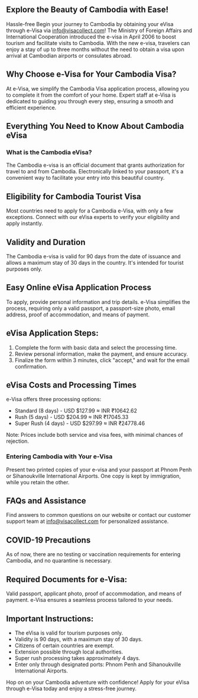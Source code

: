## Explore the Beauty of Cambodia with Ease!

Hassle-free Begin your journey to Cambodia by obtaining your eVisa through e-Visa via info@visacollect.com! The Ministry of Foreign Affairs and International Cooperation introduced the e-visa in April 2006 to boost tourism and facilitate visits to Cambodia. With the new e-visa, travelers can enjoy a stay of up to three months without the need to obtain a visa upon arrival at Cambodian airports or consulates abroad.

## Why Choose e-Visa for Your Cambodia Visa?

At e-Visa, we simplify the Cambodia Visa application process, allowing you to complete it from the comfort of your home. Expert staff at e-Visa is dedicated to guiding you through every step, ensuring a smooth and efficient experience.

## Everything You Need to Know About Cambodia eVisa

### What is the Cambodia eVisa?

The Cambodia e-visa is an official document that grants authorization for travel to and from Cambodia. Electronically linked to your passport, it's a convenient way to facilitate your entry into this beautiful country.

## Eligibility for Cambodia Tourist Visa

Most countries need to apply for a Cambodia e-Visa, with only a few exceptions. Connect with our eVisa experts to verify your eligibility and apply instantly.

## Validity and Duration

The Cambodia e-visa is valid for 90 days from the date of issuance and allows a maximum stay of 30 days in the country. It's intended for tourist purposes only.

## Easy Online eVisa Application Process

To apply, provide personal information and trip details. e-Visa simplifies the process, requiring only a valid passport, a passport-size photo, email address, proof of accommodation, and means of payment.

## eVisa Application Steps:

1. Complete the form with basic data and select the processing time.
2. Review personal information, make the payment, and ensure accuracy.
3. Finalize the form within 3 minutes, click "accept," and wait for the email confirmation.

## eVisa Costs and Processing Times

e-Visa offers three processing options:

- Standard (8 days) - USD $127.99 ≈ INR ₹10642.62
- Rush (5 days) - USD $204.99 ≈ INR ₹17045.33
- Super Rush (4 days) - USD $297.99 ≈ INR ₹24778.46

Note: Prices include both service and visa fees, with minimal chances of rejection.

### Entering Cambodia with Your e-Visa

Present two printed copies of your e-visa and your passport at Phnom Penh or Sihanoukville International Airports. One copy is kept by immigration, while you retain the other.

## FAQs and Assistance

Find answers to common questions on our website or contact our customer support team at info@visacollect.com for personalized assistance.

## COVID-19 Precautions

As of now, there are no testing or vaccination requirements for entering Cambodia, and no quarantine is necessary.

## Required Documents for e-Visa:

Valid passport, applicant photo, proof of accommodation, and means of payment. e-Visa ensures a seamless process tailored to your needs.

## Important Instructions:

- The eVisa is valid for tourism purposes only.
- Validity is 90 days, with a maximum stay of 30 days.
- Citizens of certain countries are exempt.
- Extension possible through local authorities.
- Super rush processing takes approximately 4 days.
- Enter only through designated ports: Phnom Penh and Sihanoukville International Airports.

Hop on on your Cambodia adventure with confidence! Apply for your eVisa through e-Visa today and enjoy a stress-free journey.
